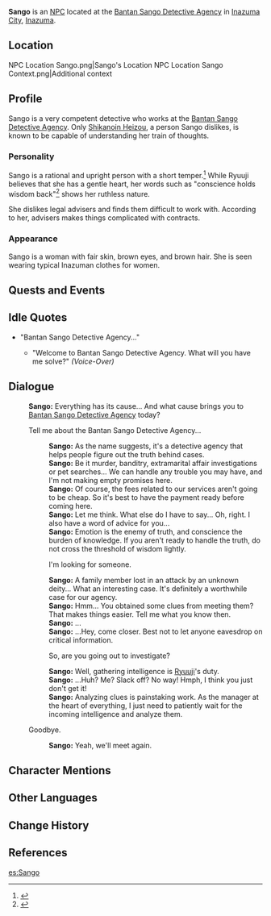 {{Meta
<!-- REMOVE THIS TEMPLATE AFTER ADDING MISSING INFO -->
|missing_NPC_profile  = no
}}
{{Character Infobox
|type             = NPC
|image            = NPC Sango.png
|region           = Inazuma
|affiliation      = Bantan Sango Detective Agency
|title            = Detective
|title2           = President Sango
}}
'''Sango''' is an [[NPC]] located at the [[Bantan Sango Detective Agency]] in [[Inazuma City]], [[Inazuma]].

==Location==
<gallery hideaddbutton="true" captionalign="center">
NPC Location Sango.png|Sango's Location
NPC Location Sango Context.png|Additional context
</gallery>

==Profile==
<!-- detailed story/lore information goes here -->
Sango is a very competent detective who works at the [[Bantan Sango Detective Agency]]. Only [[Shikanoin Heizou]], a person Sango dislikes, is known to be capable of understanding her train of thoughts.

===Personality===
Sango is a rational and upright person with a short temper.<ref>{{Ref/NPC|Ryuuji}}</ref> While Ryuuji believes that she has a gentle heart, her words such as "conscience holds wisdom back"<ref>{{Ref/Quest|Bantan Sango Case File: Stealthy Trail}}</ref> shows her ruthless nature.

She dislikes legal advisers and finds them difficult to work with. According to her, advisers makes things complicated with contracts.

===Appearance===
Sango is a woman with fair skin, brown eyes, and brown hair. She is seen wearing typical Inazuman clothes for women.

==Quests and Events==
{{Quest Appearances}}

==Idle Quotes==
* "Bantan Sango Detective Agency..."
** {{A|VO Sango 01.ogg}} "Welcome to Bantan Sango Detective Agency. What will you have me solve?" ''(Voice-Over)''

==Dialogue==
{{Dialogue start}}
:'''Sango:''' Everything has its cause... And what cause brings you to [[Bantan Sango Detective Agency]] today?
:{{DIcon}} Tell me about the Bantan Sango Detective Agency...
::'''Sango:''' As the name suggests, it's a detective agency that helps people figure out the truth behind cases.
::'''Sango:''' Be it murder, banditry, extramarital affair investigations or pet searches... We can handle any trouble you may have, and I'm not making empty promises here.
::'''Sango:''' Of course, the fees related to our services aren't going to be cheap. So it's best to have the payment ready before coming here.
::'''Sango:''' Let me think. What else do I have to say... Oh, right. I also have a word of advice for you...
::'''Sango:''' Emotion is the enemy of truth, and conscience the burden of knowledge. If you aren't ready to handle the truth, do not cross the threshold of wisdom lightly.
::{{DIcon}} I'm looking for someone.
::'''Sango:''' A family member lost in an attack by an unknown deity... What an interesting case. It's definitely a worthwhile case for our agency.
::'''Sango:''' Hmm... You obtained some clues from meeting them? That makes things easier. Tell me what you know then.
::'''Sango:''' ...
::'''Sango:''' ...Hey, come closer. Best not to let anyone eavesdrop on critical information.
::{{DIcon}} So, are you going out to investigate?
::'''Sango:''' Well, gathering intelligence is [[Ryuuji]]'s duty.
::'''Sango:''' ...Huh? Me? Slack off? No way! Hmph, I think you just don't get it!
::'''Sango:''' Analyzing clues is painstaking work. As the manager at the heart of everything, I just need to patiently wait for the incoming intelligence and analyze them.
:{{DIcon}} Goodbye.
::'''Sango:''' Yeah, we'll meet again.
{{Dialogue end}}

==Character Mentions==
{{Character Mentions}}

==Other Languages==
{{Other Languages|default_hidden = 1
|en      = Sango
|zhs     = 珊瑚
|zhs_rm  = Shānhú
|zht     = 珊瑚
|zht_rm  = Shānhú
|ja      = {{Rubi|珊|さん|瑚|ご}}
|ja_rm   = Sango
|ko      = 산고
|ko_rm   = Sango
|es      = Sango
|fr      = Sango
|ru      = Санго
|th      = Sango
|vi      = Sango
|de      = Sango
|id      = Sango
|pt      = Sango
}}

==Change History==
{{Change History|2.0}}

==References==
{{Reflist}}

[[es:Sango]]